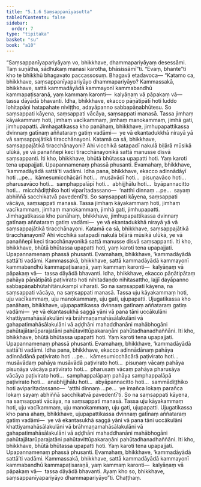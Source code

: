 ```yaml
---
title: "5.1.6 Saṃsappanīyasutta"
tableOfContents: false
sidebar:
  order: 7
type: "tipitaka"
basket: "su"
book: "a10"
---
```



<DynamicBreadcrumb />

<Division number="216" book="a10">

<Paragraph number="1429" book="a10">
“Saṃsappanīyapariyāyaṃ vo, bhikkhave, dhammapariyāyaṃ desessāmi. Taṃ suṇātha, sādhukaṃ manasi karotha, bhāsissāmī”ti. “Evaṃ, bhante”ti kho te bhikkhū bhagavato paccassosuṃ. Bhagavā etadavoca—
</Paragraph>

<Paragraph number="1430" book="a10">
“Katamo ca, bhikkhave, saṃsappanīyapariyāyo dhammapariyāyo? Kammassakā, bhikkhave, sattā kammadāyādā kammayonī kammabandhū kammapaṭisaraṇā, yaṃ kammaṃ karonti—  kalyāṇaṃ vā pāpakaṃ vā—  tassa dāyādā bhavanti.
</Paragraph>

<Paragraph number="1431" book="a10">
Idha, bhikkhave, ekacco pāṇātipātī hoti luddo lohitapāṇi hatapahate niviṭṭho, adayāpanno sabbapāṇabhūtesu. So saṃsappati kāyena, saṃsappati vācāya, saṃsappati manasā. Tassa jimhaṃ kāyakammaṃ hoti, jimhaṃ vacīkammaṃ, jimhaṃ manokammaṃ, jimhā gati, jimhupapatti.
</Paragraph>

<Paragraph number="1432" book="a10">
Jimhagatikassa kho panāhaṃ, bhikkhave, jimhupapattikassa dvinnaṃ gatīnaṃ aññataraṃ gatiṃ vadāmi—  ye vā ekantadukkhā nirayā yā vā saṃsappajātikā tiracchānayoni. Katamā ca sā, bhikkhave, saṃsappajātikā tiracchānayoni? Ahi vicchikā satapadī nakulā biḷārā mūsikā ulūkā, ye vā panaññepi keci tiracchānayonikā sattā manusse disvā saṃsappanti. Iti kho, bhikkhave, bhūtā bhūtassa upapatti hoti. Yaṃ karoti tena upapajjati. Upapannamenaṃ phassā phusanti. Evamahaṃ, bhikkhave, ‘kammadāyādā sattā’ti vadāmi.
</Paragraph>

<Paragraph number="1433" book="a10">
Idha pana, bhikkhave, ekacco adinnādāyī hoti …pe…  kāmesumicchācārī hoti…  musāvādī hoti…  pisuṇavāco hoti…  pharusavāco hoti…  samphappalāpī hoti…  abhijjhālu hoti…  byāpannacitto hoti…  micchādiṭṭhiko hoti viparītadassano—  ‘natthi dinnaṃ …pe…  sayaṃ abhiññā sacchikatvā pavedentī’ti. So saṃsappati kāyena, saṃsappati vācāya, saṃsappati manasā. Tassa jimhaṃ kāyakammaṃ hoti, jimhaṃ vacīkammaṃ, jimhaṃ manokammaṃ, jimhā gati, jimhupapatti.
</Paragraph>

<Paragraph number="1434" book="a10">
Jimhagatikassa kho panāhaṃ, bhikkhave, jimhupapattikassa dvinnaṃ gatīnaṃ aññataraṃ gatiṃ vadāmi—  ye vā ekantadukkhā nirayā yā vā saṃsappajātikā tiracchānayoni. Katamā ca sā, bhikkhave, saṃsappajātikā tiracchānayoni? Ahi vicchikā satapadī nakulā biḷārā mūsikā ulūkā, ye vā panaññepi keci tiracchānayonikā sattā manusse disvā saṃsappanti. Iti kho, bhikkhave, bhūtā bhūtassa upapatti hoti, yaṃ karoti tena upapajjati. Upapannamenaṃ phassā phusanti. Evamahaṃ, bhikkhave, ‘kammadāyādā sattā’ti vadāmi. Kammassakā, bhikkhave, sattā kammadāyādā kammayonī kammabandhū kammapaṭisaraṇā, yaṃ kammaṃ karonti—  kalyāṇaṃ vā pāpakaṃ vā—  tassa dāyādā bhavanti.
</Paragraph>

<Paragraph number="1435" book="a10">
Idha, bhikkhave, ekacco pāṇātipātaṃ pahāya pāṇātipātā paṭivirato hoti nihitadaṇḍo nihitasattho, lajjī dayāpanno sabbapāṇabhūtahitānukampī viharati. So na saṃsappati kāyena, na saṃsappati vācāya, na saṃsappati manasā. Tassa uju kāyakammaṃ hoti, uju vacīkammaṃ, uju manokammaṃ, uju gati, ujupapatti.
</Paragraph>

<Paragraph number="1436" book="a10">
Ujugatikassa kho panāhaṃ, bhikkhave, ujupapattikassa dvinnaṃ gatīnaṃ aññataraṃ gatiṃ vadāmi—  ye vā ekantasukhā saggā yāni vā pana tāni uccākulāni khattiyamahāsālakulāni vā brāhmaṇamahāsālakulāni vā gahapatimahāsālakulāni vā aḍḍhāni mahaddhanāni mahābhogāni pahūtajātarūparajatāni pahūtavittūpakaraṇāni pahūtadhanadhaññāni. Iti kho, bhikkhave, bhūtā bhūtassa upapatti hoti. Yaṃ karoti tena upapajjati. Upapannamenaṃ phassā phusanti. Evamahaṃ, bhikkhave, ‘kammadāyādā sattā’ti vadāmi.
</Paragraph>

<Paragraph number="1437" book="a10">
Idha pana, bhikkhave, ekacco adinnādānaṃ pahāya adinnādānā paṭivirato hoti …pe…  kāmesumicchācārā paṭivirato hoti…  musāvādaṃ pahāya musāvādā paṭivirato hoti…  pisuṇaṃ vācaṃ pahāya pisuṇāya vācāya paṭivirato hoti…  pharusaṃ vācaṃ pahāya pharusāya vācāya paṭivirato hoti…  samphappalāpaṃ pahāya samphappalāpā paṭivirato hoti…  anabhijjhālu hoti…  abyāpannacitto hoti…  sammādiṭṭhiko hoti aviparītadassano—  ‘atthi dinnaṃ …pe…  ye imañca lokaṃ parañca lokaṃ sayaṃ abhiññā sacchikatvā pavedentī’ti. So na saṃsappati kāyena, na saṃsappati vācāya, na saṃsappati manasā. Tassa uju kāyakammaṃ hoti, uju vacīkammaṃ, uju manokammaṃ, uju gati, ujupapatti.
</Paragraph>

<Paragraph number="1438" book="a10">
Ujugatikassa kho pana ahaṃ, bhikkhave, ujupapattikassa dvinnaṃ gatīnaṃ aññataraṃ gatiṃ vadāmi—  ye vā ekantasukhā saggā yāni vā pana tāni uccākulāni khattiyamahāsālakulāni vā brāhmaṇamahāsālakulāni vā gahapatimahāsālakulāni vā aḍḍhāni mahaddhanāni mahābhogāni pahūtajātarūparajatāni pahūtavittūpakaraṇāni pahūtadhanadhaññāni. Iti kho, bhikkhave, bhūtā bhūtassa upapatti hoti. Yaṃ karoti tena upapajjati. Upapannamenaṃ phassā phusanti. Evamahaṃ, bhikkhave, ‘kammadāyādā sattā’ti vadāmi.
</Paragraph>

<Paragraph number="1439" book="a10">
Kammassakā, bhikkhave, sattā kammadāyādā kammayonī kammabandhū kammapaṭisaraṇā, yaṃ kammaṃ karonti—  kalyāṇaṃ vā pāpakaṃ vā—  tassa dāyādā bhavanti. Ayaṃ kho so, bhikkhave, saṃsappanīyapariyāyo dhammapariyāyo”ti.

</Paragraph>
</Division>

<Paragraph number="1440" type="center" book="a10">
Chaṭṭhaṃ.
</Paragraph>